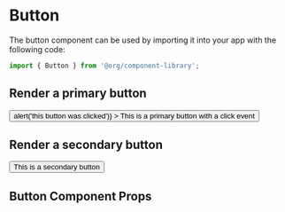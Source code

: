 

<Meta title='Design System/Button' component={Button} />

# Button

The button component can be used by importing it into your app with the following code:

```js
import { Button } from '@org/component-library';
```

## Render a primary button

<Preview withToolbar>
  <Story name='Primary'>
    <Button
      size='default'
      variant='primary'
      onClick={() => alert('this button was clicked')}
    >
      This is a primary button with a click event
    </Button>
  </Story>
</Preview>

## Render a secondary button

<Preview withToolbar>
  <Story name='Secondary'>
    <Button size='default' variant='secondary'>
      This is a secondary button
    </Button>
  </Story>
</Preview>

## Button Component Props

<ArgsTable of={Button} />
